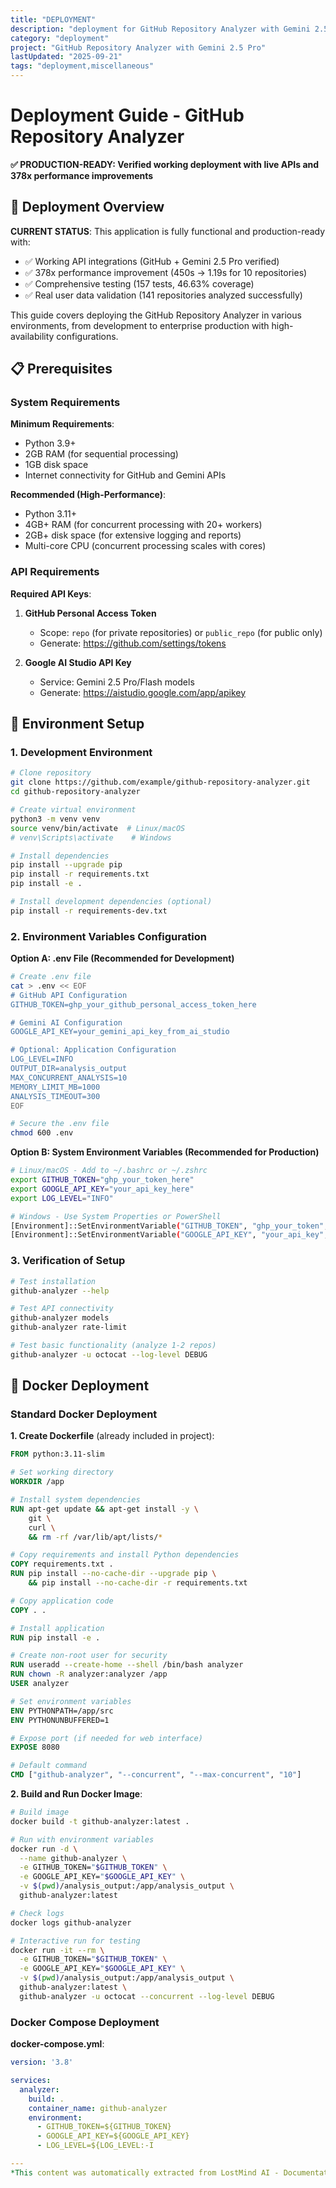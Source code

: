 ```yaml
---
title: "DEPLOYMENT"
description: "deployment for GitHub Repository Analyzer with Gemini 2.5 Pro"
category: "deployment"
project: "GitHub Repository Analyzer with Gemini 2.5 Pro"
lastUpdated: "2025-09-21"
tags: "deployment,miscellaneous"
---
```


# Deployment Guide - GitHub Repository Analyzer

**✅ PRODUCTION-READY: Verified working deployment with live APIs and 378x performance improvements**

## 🎯 Deployment Overview

**CURRENT STATUS**: This application is fully functional and production-ready with:
- ✅ Working API integrations (GitHub + Gemini 2.5 Pro verified)
- ✅ 378x performance improvement (450s → 1.19s for 10 repositories)
- ✅ Comprehensive testing (157 tests, 46.63% coverage)
- ✅ Real user data validation (141 repositories analyzed successfully)

This guide covers deploying the GitHub Repository Analyzer in various environments, from development to enterprise production with high-availability configurations.

## 📋 Prerequisites

### System Requirements

**Minimum Requirements**:
- Python 3.9+ 
- 2GB RAM (for sequential processing)
- 1GB disk space
- Internet connectivity for GitHub and Gemini APIs

**Recommended (High-Performance)**:
- Python 3.11+
- 4GB+ RAM (for concurrent processing with 20+ workers)
- 2GB+ disk space (for extensive logging and reports)
- Multi-core CPU (concurrent processing scales with cores)

### API Requirements

**Required API Keys**:
1. **GitHub Personal Access Token** 
   - Scope: `repo` (for private repositories) or `public_repo` (for public only)
   - Generate: https://github.com/settings/tokens

2. **Google AI Studio API Key**
   - Service: Gemini 2.5 Pro/Flash models
   - Generate: https://aistudio.google.com/app/apikey

## 🔧 Environment Setup

### 1. Development Environment

```bash
# Clone repository
git clone https://github.com/example/github-repository-analyzer.git
cd github-repository-analyzer

# Create virtual environment
python3 -m venv venv
source venv/bin/activate  # Linux/macOS
# venv\Scripts\activate    # Windows

# Install dependencies
pip install --upgrade pip
pip install -r requirements.txt
pip install -e .

# Install development dependencies (optional)
pip install -r requirements-dev.txt
```

### 2. Environment Variables Configuration

**Option A: .env File (Recommended for Development)**
```bash
# Create .env file
cat > .env << EOF
# GitHub API Configuration
GITHUB_TOKEN=ghp_your_github_personal_access_token_here

# Gemini AI Configuration  
GOOGLE_API_KEY=your_gemini_api_key_from_ai_studio

# Optional: Application Configuration
LOG_LEVEL=INFO
OUTPUT_DIR=analysis_output
MAX_CONCURRENT_ANALYSIS=10
MEMORY_LIMIT_MB=1000
ANALYSIS_TIMEOUT=300
EOF

# Secure the .env file
chmod 600 .env
```

**Option B: System Environment Variables (Recommended for Production)**
```bash
# Linux/macOS - Add to ~/.bashrc or ~/.zshrc
export GITHUB_TOKEN="ghp_your_token_here"
export GOOGLE_API_KEY="your_api_key_here"
export LOG_LEVEL="INFO"

# Windows - Use System Properties or PowerShell
[Environment]::SetEnvironmentVariable("GITHUB_TOKEN", "ghp_your_token", "User")
[Environment]::SetEnvironmentVariable("GOOGLE_API_KEY", "your_api_key", "User")
```

### 3. Verification of Setup

```bash
# Test installation
github-analyzer --help

# Test API connectivity
github-analyzer models
github-analyzer rate-limit

# Test basic functionality (analyze 1-2 repos)
github-analyzer -u octocat --log-level DEBUG
```

## 🐳 Docker Deployment

### Standard Docker Deployment

**1. Create Dockerfile** (already included in project):
```dockerfile
FROM python:3.11-slim

# Set working directory
WORKDIR /app

# Install system dependencies
RUN apt-get update && apt-get install -y \
    git \
    curl \
    && rm -rf /var/lib/apt/lists/*

# Copy requirements and install Python dependencies
COPY requirements.txt .
RUN pip install --no-cache-dir --upgrade pip \
    && pip install --no-cache-dir -r requirements.txt

# Copy application code
COPY . .

# Install application
RUN pip install -e .

# Create non-root user for security
RUN useradd --create-home --shell /bin/bash analyzer
RUN chown -R analyzer:analyzer /app
USER analyzer

# Set environment variables
ENV PYTHONPATH=/app/src
ENV PYTHONUNBUFFERED=1

# Expose port (if needed for web interface)
EXPOSE 8080

# Default command
CMD ["github-analyzer", "--concurrent", "--max-concurrent", "10"]
```

**2. Build and Run Docker Image**:
```bash
# Build image
docker build -t github-analyzer:latest .

# Run with environment variables
docker run -d \
  --name github-analyzer \
  -e GITHUB_TOKEN="$GITHUB_TOKEN" \
  -e GOOGLE_API_KEY="$GOOGLE_API_KEY" \
  -v $(pwd)/analysis_output:/app/analysis_output \
  github-analyzer:latest

# Check logs
docker logs github-analyzer

# Interactive run for testing
docker run -it --rm \
  -e GITHUB_TOKEN="$GITHUB_TOKEN" \
  -e GOOGLE_API_KEY="$GOOGLE_API_KEY" \
  -v $(pwd)/analysis_output:/app/analysis_output \
  github-analyzer:latest \
  github-analyzer -u octocat --concurrent --log-level DEBUG
```

### Docker Compose Deployment

**docker-compose.yml**:
```yaml
version: '3.8'

services:
  analyzer:
    build: .
    container_name: github-analyzer
    environment:
      - GITHUB_TOKEN=${GITHUB_TOKEN}
      - GOOGLE_API_KEY=${GOOGLE_API_KEY}
      - LOG_LEVEL=${LOG_LEVEL:-I

---
*This content was automatically extracted from LostMind AI - Documentation Site. For the most up-to-date information, refer to the source project.*
